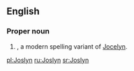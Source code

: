 ==English==

===Proper noun===
{{en-proper noun}}

# {{given name|female|from=Germanic languages}}, a modern spelling variant of [[Jocelyn]].

[[pl:Joslyn]]
[[ru:Joslyn]]
[[sr:Joslyn]]